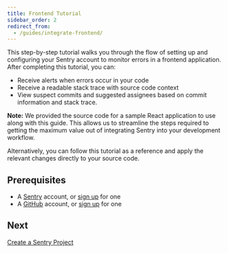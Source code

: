 ```yaml
---
title: Frontend Tutorial
sidebar_order: 2
redirect_from:
  - /guides/integrate-frontend/
---
```


This step-by-step tutorial walks you through the flow of setting up and configuring your Sentry account to monitor errors in a frontend application. After completing this tutorial, you can:

- Receive alerts when errors occur in your code
- Receive a readable stack trace with source code context
- View suspect commits and suggested assignees based on commit information and stack trace.

**Note:** We provided the source code for a sample React application to use along with this guide. This allows us to streamline the steps required to getting the maximum value out of integrating Sentry into your development workflow.

Alternatively, you can follow this tutorial as a reference and apply the relevant changes directly to your source code.

## Prerequisites

- A [Sentry](https://sentry.io) account, or [sign up](https://sentry.io/signup/) for one
- A [GitHub](https://github.com/) account, or [sign up](https://github.com/join) for one

## Next

[Create a Sentry Project](/guides/integrate-frontend/create-new-project/)
